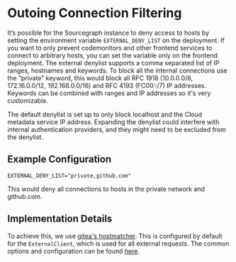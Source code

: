 # Outoing Connection Filtering
It’s possible for the Sourcegraph instance to deny access to hosts by setting the environment variable `EXTERNAL_DENY_LIST` on the deployment. If you want to only prevent codemonitors and other frontend services to connect to arbitrary hosts, you can set the variable only on the frontend deployment.
The external denylist supports a comma separated list of IP ranges, hostnames and keywords. To block all the internal connections use the “private” keyword, this would block all RFC 1918 (10.0.0.0/8, 172.16.0.0/12, 192.168.0.0/16) and RFC 4193 (FC00::/7) IP addresses. Keywords can be combined with ranges and IP addresses so it's very customizable.

The default denylist is set up to only block localhost and the Cloud metadata service IP address. Expanding the denylist could interfere with internal authentication providers, and they might need to be excluded from the denylist.

## Example Configuration

```
EXTERNAL_DENY_LIST="private,github.com"
```

This would deny all connections to hosts in the private network and github.com.

## Implementation Details
To achieve this, we use [gitea's hostmatcher](https://github.com/go-gitea/gitea/blob/v1.22.6/modules/hostmatcher/hostmatcher.go#L39). This is configured by default for the `ExternalClient`, which is used for all external requests. The common options and configuration can be found [here](https://github.com/sourcegraph/sourcegraph-public-snapshot/blob/main/internal/httpcli/client.go#L406C1-L423C2).
